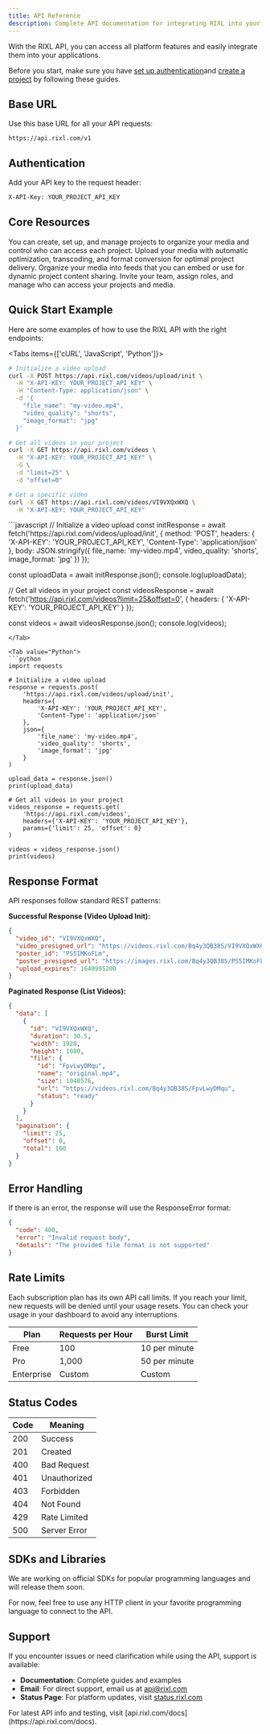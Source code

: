 ```yaml
---
title: API Reference
description: Complete API documentation for integrating RIXL into your applications.
---
```



With the RIXL API, you can access all platform features and easily integrate them into your applications.

<Callout type="info">

Before you start, make sure you have [set up authentication](/docs/getting-started/authentication)and [create a project](/docs/getting-started/create-project) by following these guides.
</Callout>

## Base URL

Use this base URL for all your API requests:

```
https://api.rixl.com/v1
```

## Authentication

Add your API key to the request header:

```bash
X-API-Key: YOUR_PROJECT_API_KEY
```

## Core Resources

<Cards>
  <Card title="Projects" description="Manage projects and organizational structure">
You can create, set up, and manage projects to organize your media and control who can access each project.
  </Card>
  
  <Card title="Media Upload" description="Upload and process videos and images">
    Upload your media with automatic optimization, transcoding, and format conversion for optimal project delivery.
  </Card>
  
  <Card title="Feeds" description="Create dynamic content collections">
Organize your media into feeds that you can embed or use for dynamic project content sharing.
  </Card>
  
  <Card title="Team Management" description="Manage team members and permissions">
Invite your team, assign roles, and manage who can access your projects and media.
  </Card>
</Cards>

## Quick Start Example

Here are some examples of how to use the RIXL API with the right endpoints:

<Tabs items={['cURL', 'JavaScript', 'Python']}>
<Tab value="cURL">
```bash
# Initialize a video upload
curl -X POST https://api.rixl.com/videos/upload/init \
  -H "X-API-KEY: YOUR_PROJECT_API_KEY" \
  -H "Content-Type: application/json" \
  -d '{
    "file_name": "my-video.mp4",
    "video_quality": "shorts",
    "image_format": "jpg"
  }'

# Get all videos in your project
curl -X GET https://api.rixl.com/videos \
  -H "X-API-KEY: YOUR_PROJECT_API_KEY" \
  -G \
  -d "limit=25" \
  -d "offset=0"

# Get a specific video
curl -X GET https://api.rixl.com/videos/VI9VXQxWXQ \
  -H "X-API-KEY: YOUR_PROJECT_API_KEY"
```
</Tab>

<Tab value="JavaScript">
```javascript
// Initialize a video upload
const initResponse = await fetch('https://api.rixl.com/videos/upload/init', {
  method: 'POST',
  headers: {
    'X-API-KEY': 'YOUR_PROJECT_API_KEY',
    'Content-Type': 'application/json'
  },
  body: JSON.stringify({
    file_name: 'my-video.mp4',
    video_quality: 'shorts',
    image_format: 'jpg'
  })
});

const uploadData = await initResponse.json();
console.log(uploadData);

// Get all videos in your project
const videosResponse = await fetch('https://api.rixl.com/videos?limit=25&offset=0', {
  headers: {
    'X-API-KEY': 'YOUR_PROJECT_API_KEY'
  }
});

const videos = await videosResponse.json();
console.log(videos);
```
</Tab>

<Tab value="Python">
```python
import requests

# Initialize a video upload
response = requests.post(
    'https://api.rixl.com/videos/upload/init',
    headers={
        'X-API-KEY': 'YOUR_PROJECT_API_KEY',
        'Content-Type': 'application/json'
    },
    json={
        'file_name': 'my-video.mp4',
        'video_quality': 'shorts',
        'image_format': 'jpg'
    }
)

upload_data = response.json()
print(upload_data)

# Get all videos in your project
videos_response = requests.get(
    'https://api.rixl.com/videos',
    headers={'X-API-KEY': 'YOUR_PROJECT_API_KEY'},
    params={'limit': 25, 'offset': 0}
)

videos = videos_response.json()
print(videos)
```
</Tab>
</Tabs>

## Response Format

API responses follow standard REST patterns:

**Successful Response (Video Upload Init):**
```json
{
  "video_id": "VI9VXQxWXQ",
  "video_presigned_url": "https://videos.rixl.com/Bq4y3QB38S/VI9VXQxWXQ?X-Amz-Algorithm=...",
  "poster_id": "PS5IMKoFLm", 
  "poster_presigned_url": "https://images.rixl.com/Bq4y3QB38S/PS5IMKoFLm?X-Amz-Algorithm=...",
  "upload_expires": 1640995200
}
```

**Paginated Response (List Videos):**
```json
{
  "data": [
    {
      "id": "VI9VXQxWXQ",
      "duration": 30.5,
      "width": 1920,
      "height": 1080,
      "file": {
        "id": "FpvLwyDMqu",
        "name": "original.mp4",
        "size": 1048576,
        "url": "https://videos.rixl.com/Bq4y3QB38S/FpvLwyDMqu",
        "status": "ready"
      }
    }
  ],
  "pagination": {
    "limit": 25,
    "offset": 0,
    "total": 100
  }
}
```

## Error Handling

If there is an error, the response will use the ResponseError format:

```json
{
  "code": 400,
  "error": "Invalid request body",
  "details": "The provided file format is not supported"
}
```

## Rate Limits

<Callout type="warning">
Each subscription plan has its own API call limits. If you reach your limit, new requests will be denied until your usage resets. You can check your usage in your dashboard to avoid any interruptions.
</Callout>

| Plan | Requests per Hour | Burst Limit |
|------|-------------------|-------------|
| Free | 100 | 10 per minute |
| Pro | 1,000 | 50 per minute |
| Enterprise | Custom | Custom |

## Status Codes

| Code | Meaning |
|------|---------|
| 200 | Success |
| 201 | Created |
| 400 | Bad Request |
| 401 | Unauthorized |
| 403 | Forbidden |
| 404 | Not Found |
| 429 | Rate Limited |
| 500 | Server Error |

## SDKs and Libraries

<Callout type="info">
We are working on official SDKs for popular programming languages and will release them soon.
</Callout>

For now, feel free to use any HTTP client in your favorite programming language to connect to the API.

## Support

If you encounter issues or need clarification while using the API, support is available:

- **Documentation**: Complete guides and examples
- **Email**: For direct support, email us at [api@rixl.com](mailto:api@rixl.com)
- **Status Page**: For platform updates, visit [status.rixl.com](https://status.rixl.com)

<Callout type="tip">
For latest API info and testing, visit [api.rixl.com/docs](https://api.rixl.com/docs).
</Callout>
